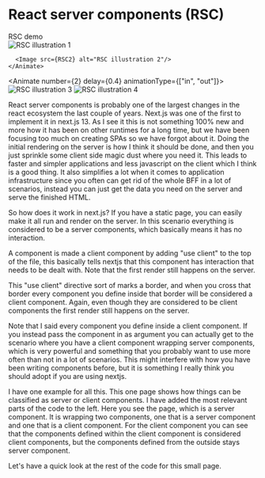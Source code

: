
<Columns columns={2}>
<Column>
<CentralContent>

# React server components (RSC)

<Link href="/demos/rsc1" target="_blank">RSC demo</Link>

</CentralContent>
</Column>
<Column className="flex flex-col justify-center">
<div className="grid grid-flow-col items-center w-full h-[80%] overflow-hidden auto-cols-[100%]">
<Animate number={0} animationType={["out"]}>
      <Image src={RSC1} alt="RSC illustration 1"/>
          </Animate>
<Animate number={1} delay={0.2} animationType={["in", "out"]}>

      <Image src={RSC2} alt="RSC illustration 2"/>
    </Animate>
<Animate number={2} delay={0.4} animationType={["in", "out"]}>
      <Image src={RSC3} alt="RSC illustration 3"/>
    </Animate>
<Animate number={3} delay={0.6}>
      <Image src={RSC4} alt="RSC illustration 4"/>
    </Animate>
      </div>
    </Column>
</Columns>

<Notes>
React server components is probably one of the largest changes in the react ecosystem the last couple of years. Next.js was one of the first to implement it in next.js 13. As I see it this is not something 100% new and more how it has been on other runtimes for a long time, but we have been focusing too much on creating SPAs so we have forgot about it. Doing the initial rendering on the server is how I think it should be done, and then you just sprinkle some client side magic dust where you need it. This leads to faster and simpler applications and less javascript on the client which I think is a good thing. It also simplifies a lot when it comes to application infrastructure since you often can get rid of the whole BFF in a lot of scenarios, instead you can just get the data you need on the server and serve the finished HTML.

So how does it work in next.js? If you have a static page, you can easily make it all run and render on the server. In this scenario everything is considered to be a server components, which basically means it has no interaction.

A component is made a client component by adding "use client" to the top of the file, this basically tells nextjs that this component has interaction that needs to be dealt with. Note that the first render still happens on the server.

This "use client" directive sort of marks a border, and when you cross that border every component you define inside that border will be considered a client component. Again, even though they are considered to be client components the first render still happens on the server.

Note that I said every component you define inside a client component. If you instead pass the component in as argument you can actually get to the scenario where you have a client component wrapping server components, which is very powerful and something that you probably want to use more often than not in a lot of scenarios. This might interfere with how you have been writing components before, but it is something I really think you should adopt if you are using nextjs.

I have one example for all this. This one page shows how things can be classified as server or client components. I have added the most relevant parts of the code to the left. Here you see the page, which is a server component. It is wrapping two components, one that is a server component and one that is a client component. For the client component you can see that the components defined within the client component is considered client components, but the components defined from the outside stays server component.

Let's have a quick look at the rest of the code for this small page.
</Notes>
